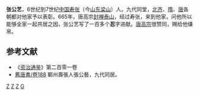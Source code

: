 '''张公艺'''，6世纪到7世纪[[中国|中国]][[寿张|寿张]]（今[[山东|山东]][[梁山|梁山]]）人。九代同堂，[[北齐|北齐]]、[[隋|隋]]、[[唐|唐]]各朝都对他家予以表彰。665年，唐高宗[[封禅|封禅]][[泰山|泰山]]，经过寿张，来到他家，问他所以能够全家一起共居之因，张公艺写了一百多个'''忍'''字进献。[[唐高宗|唐高宗]]很赞同，赐给他缣帛。

==参考文献==
*《[[资治通鉴|资治通鉴]]》第二百零一卷
* [[s:舊唐書/卷188|舊唐書/卷188]] 鄆州壽張人張公藝，九代同居。

[[Category:北齐人|Z]]
[[Category:隋朝人|Z]]
[[Category:唐朝人|Z]]
[[Category:张姓|G]]
